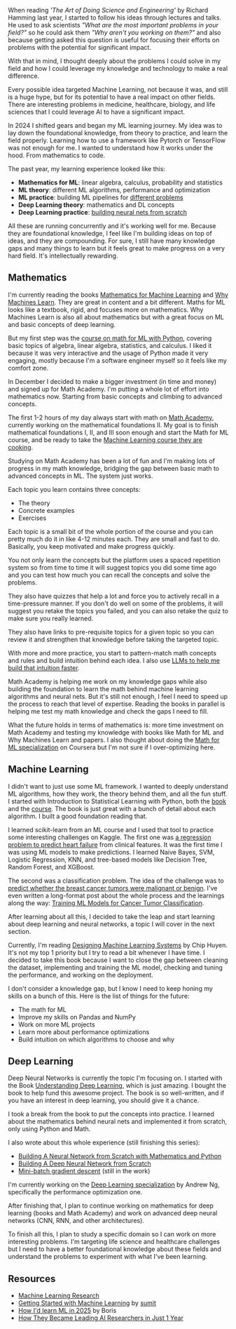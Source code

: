 <SmoothRender>

When reading _'The Art of Doing Science and Engineering'_ by Richard Hamming last year, I started to follow his ideas through lectures and talks. He used to ask scientists _"What are the most important problems in your field?"_ so he could ask them _"Why aren't you working on them?"_ and also because getting asked this question is useful for focusing their efforts on problems with the potential for significant impact.

With that in mind, I thought deeply about the problems I could solve in my field and how I could leverage my knowledge and technology to make a real difference.

Every possible idea targeted Machine Learning, not because it was, and still is a huge hype, but for its potential to have a real impact on other fields. There are interesting problems in medicine, healthcare, biology, and life sciences that I could leverage AI to have a significant impact.

In 2024 I shifted gears and began my ML learning journey. My idea was to lay down the foundational knowledge, from theory to practice, and learn the field properly. Learning how to use a framework like Pytorch or TensorFlow was not enough for me. I wanted to understand how it works under the hood. From mathematics to code.

The past year, my learning experience looked like this:

- **Mathematics for ML**: linear algebra, calculus, probability and statistics
- **ML theory**: different ML algorithms, performance and optimization
- **ML practice**: building ML pipelines for [different problems](/training-ml-models-for-cancer-tumor-classification)
- **Deep Learning theory**: mathematics and DL concepts
- **Deep Learning practice**: [building neural nets from scratch](/building-a-neural-network-from-scratch-with-mathematics-and-python)

All these are running concurrently and it's working well for me. Because they are foundational knowledge, I feel like I'm building ideas on top of ideas, and they are compounding. For sure, I still have many knowledge gaps and many things to learn but it feels great to make progress on a very hard field. It's intellectually rewarding.

## Mathematics

I'm currently reading the books [Mathematics for Machine Learning](https://mml-book.github.io) and [Why Machines Learn](https://www.amazon.com/Why-Machines-Learn-Elegant-Behind/dp/0593185749). They are great in content and a bit different. Maths for ML looks like a textbook, rigid, and focuses more on mathematics. Why Machines Learn is also all about mathematics but with a great focus on ML and basic concepts of deep learning.

But my first step was the [course on math for ML with Python](/series/mathematics-for-machine-learning), covering basic topics of algebra, linear algebra, statistics, and calculus. I liked it because it was very interactive and the usage of Python made it very engaging, mostly because I'm a software engineer myself so it feels like my comfort zone.

In December I decided to make a bigger investment (in time and money) and signed up for Math Academy. I'm putting a whole lot of effort into mathematics now. Starting from basic concepts and climbing to advanced concepts.

The first 1-2 hours of my day always start with math on [Math Academy](https://www.mathacademy.com), currently working on the mathematical foundations II. My goal is to finish mathematical foundations I, II, and III soon enough and start the Math for ML course, and be ready to take the [Machine Learning course they are cooking](https://x.com/justinskycak/status/1846222957540266500).

Studying on Math Academy has been a lot of fun and I'm making lots of progress in my math knowledge, bridging the gap between basic math to advanced concepts in ML. The system just works.

Each topic you learn contains three concepts:

- The theory
- Concrete examples
- Exercises

Each topic is a small bit of the whole portion of the course and you can pretty much do it in like 4-12 minutes each. They are small and fast to do. Basically, you keep motivated and make progress quickly.

You not only learn the concepts but the platform uses a spaced repetition system so from time to time it will suggest topics you did some time ago and you can test how much you can recall the concepts and solve the problems.

They also have quizzes that help a lot and force you to actively recall in a time-pressure manner. If you don't do well on some of the problems, it will suggest you retake the topics you failed, and you can also retake the quiz to make sure you really learned.

They also have links to pre-requisite topics for a given topic so you can review it and strengthen that knowledge before taking the targeted topic.

With more and more practice, you start to pattern-match math concepts and rules and build intuition behind each idea. I also use [LLMs to help me build that intuition faster](https://x.com/i/timeline).

Math Academy is helping me work on my knowledge gaps while also building the foundation to learn the math behind machine learning algorithms and neural nets. But it's still not enough, I feel I need to speed up the process to reach that level of expertise. Reading the books in parallel is helping me test my math knowledge and check the gaps I need to fill.

What the future holds in terms of mathematics is: more time investment on Math Academy and testing my knowledge with books like Math for ML and Why Machines Learn and papers. I also thought about doing the [Math for ML specialization](https://www.coursera.org/specializations/mathematics-machine-learning) on Coursera but I'm not sure if I over-optimizing here.

## Machine Learning

I didn't want to just use some ML framework. I wanted to deeply understand ML algorithms, how they work, the theory behind them, and all the fun stuff. I started with Introduction to Statistical Learning with Python, both the [book](https://www.goodreads.com/book/show/178815107-an-introduction-to-statistical-learning) and the [course](https://www.edx.org/learn/python/stanford-university-statistical-learning-with-python). The book is just great with a bunch of detail about each algorithm. I built a good foundation reading that.

I learned scikit-learn from an ML course and I used that tool to practice some interesting challenges on Kaggle. The first one was [a regression problem to predict heart failure](https://github.com/imteekay/heart-failure-prediction) from clinical features. It was the first time I was using ML models to make predictions. I learned Naive Bayes, SVM, Logistic Regression, KNN, and tree-based models like Decision Tree, Random Forest, and XGBoost.

The second was a classification problem. The idea of the challenge was to [predict whether the breast cancer tumors were malignant or benign](https://github.com/imteekay/breast-cancer-prediction). I've even written a long-format post about the whole process and the learnings along the way: [Training ML Models for Cancer Tumor Classification](/training-ml-models-for-cancer-tumor-classification).

After learning about all this, I decided to take the leap and start learning about deep learning and neural networks, a topic I will cover in the next section.

Currently, I'm reading [Designing Machine Learning Systems](https://www.amazon.com/Designing-Machine-Learning-Systems-Huyen-ebook/dp/B0B1LGL2SR) by Chip Huyen. It's not my top 1 priority but I try to read a bit whenever I have time. I decided to take this book because I want to close the gap between cleaning the dataset, implementing and training the ML model, checking and tuning the performance, and working on the deployment.

I don't consider a knowledge gap, but I know I need to keep honing my skills on a bunch of this. Here is the list of things for the future:

- The math for ML
- Improve my skills on Pandas and NumPy
- Work on more ML projects
- Learn more about performance optimizations
- Build intuition on which algorithms to choose and why

## Deep Learning

Deep Neural Networks is currently the topic I'm focusing on. I started with the Book [Understanding Deep Learning](https://udlbook.github.io/udlbook), which is just amazing. I bought the book to help fund this awesome project. The book is so well-written, and if you have an interest in deep learning, you should give it a chance.

I took a break from the book to put the concepts into practice. I learned about the mathematics behind neural nets and implemented it from scratch, only using Python and Math.

I also wrote about this whole experience (still finishing this series):

- [Building A Neural Network from Scratch with Mathematics and Python](/building-a-neural-network-from-scratch-with-mathematics-and-python)
- [Building A Deep Neural Network from Scratch](/building-a-deep-neural-network-from-scratch)
- [Mini-batch gradient descent](https://x.com/wordsofteekay/status/1878215575232479474) (still in the work)

I'm currently working on the [Deep Learning specialization](https://www.coursera.org/specializations/deep-learning) by Andrew Ng, specifically the performance optimization one.

After finishing that, I plan to continue working on mathematics for deep learning (books and Math Academy) and work on advanced deep neural networks (CNN, RNN, and other architectures).

To finish all this, I plan to study a specific domain so I can work on more interesting problems. I'm targeting life science and healthcare challenges but I need to have a better foundational knowledge about these fields and understand the problems to experiment with what I've been learning.

## Resources

- [Machine Learning Research](https://github.com/imteekay/machine-learning-research)
- [Getting Started with Machine Learning](https://www.sumit.ml/blog/getting-started-with-machine-learning) by [sumit](https://x.com/sumitdotml)
- [How I'd learn ML in 2025](https://www.youtube.com/watch?v=_xIwjmCH6D4) by Boris
- [How They Became Leading AI Researchers in Just 1 Year](https://www.youtube.com/watch?v=cPu3SecmgUU)

</SmoothRender>
